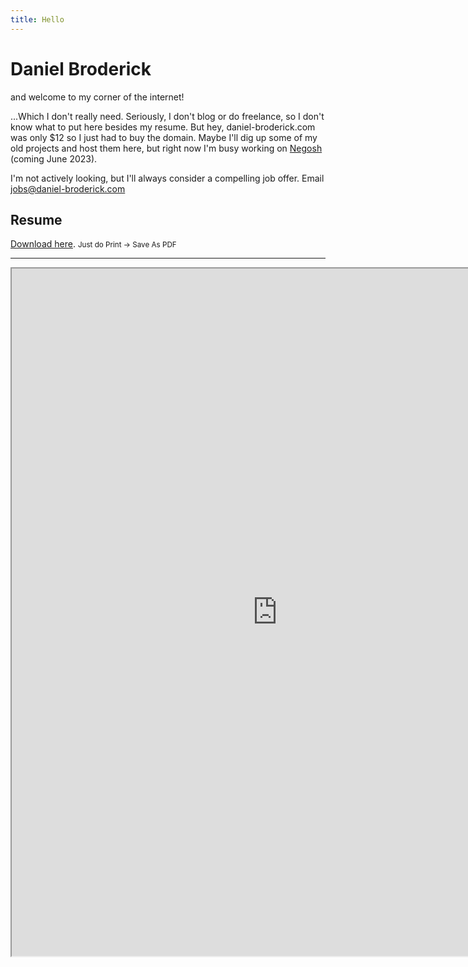 ```yaml
---
title: Hello
---
```


# Daniel Broderick

and welcome to my corner of the internet!

...Which I don't really need. Seriously, I don't blog or do freelance, so I don't 
know what to put here besides my resume. But hey, daniel-broderick.com was only $12 so I just
had to buy the domain. Maybe I'll dig up some of my old projects and host them here, but 
right now I'm busy working on [Negosh](https://negosh.tech) (coming June 2023). 


I'm not actively looking, but I'll always consider a compelling job offer.
Email jobs@daniel-broderick.com

## Resume

[Download here](https://resume.creddle.io/resume/gqil78c6ol6). <small> Just do Print -> Save As PDF </small>

---


<div style={{ display: "flex", justifyContent: "center", alignItems: "center", height: "100%", flexDirection: "column" }}
>
<iframe src="https://resume.creddle.io/embed/gqil78c6ol6" id="iframeId"
width="850" height="1100" seamless></iframe>
</div>
